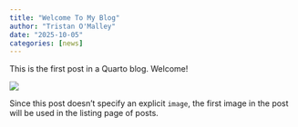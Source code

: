 ```yaml
---
title: "Welcome To My Blog"
author: "Tristan O'Malley"
date: "2025-10-05"
categories: [news]
---
```


This is the first post in a Quarto blog. Welcome!

![](thumbnail.jpg)

Since this post doesn't specify an explicit `image`, the first image in the post will be used in the listing page of posts.
